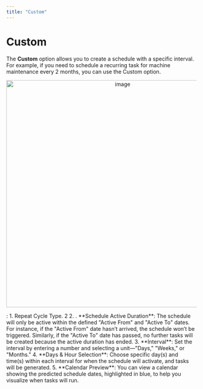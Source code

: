 ```yaml
---
title: "Custom"
---
```


# Custom

The **Custom** option allows you to create a schedule with a specific interval. For example, if you need to schedule a recurring task for machine maintenance every 2 months, you can use the Custom option. <div align="center">
  <img src="https://t3837933.p.clickup-attachments.com/t3837933/57791c4f-24ca-4168-b76b-268eb92b14b9/image.png" alt="image" width="600" />
</div>:
1. Repeat Cycle Type. 2
2. . **Schedule Active Duration**: The schedule will only be active within the defined "Active From" and "Active To" dates. For instance, if the "Active From" date hasn’t arrived, the schedule won’t be triggered. Similarly, if the "Active To" date has passed, no further tasks will be created because the active duration has ended.
3. **Interval**: Set the interval by entering a number and selecting a unit—"Days," "Weeks," or "Months."
4. **Days & Hour Selection**: Choose specific day(s) and time(s) within each interval for when the schedule will activate, and tasks will be generated.
5. **Calendar Preview**: You can view a calendar showing the predicted schedule dates, highlighted in blue, to help you visualize when tasks will run.